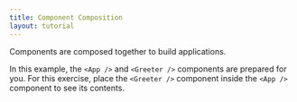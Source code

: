 ```yaml
---
title: Component Composition
layout: tutorial
---
```


Components are composed together to build applications.

In this example, the `<App />` and `<Greeter />` components are prepared for you. For this exercise, place the `<Greeter />` component inside the `<App />` component to see its contents.
